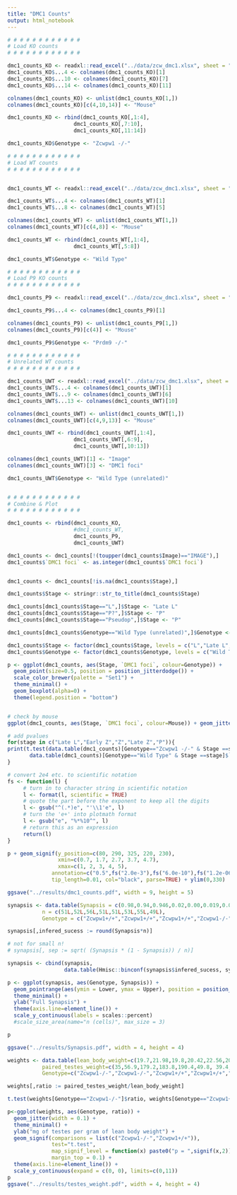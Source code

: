 ```yaml
---
title: "DMC1 Counts"
output: html_notebook
---
```



```r

# # # # # # # # # # # #
# Load KO counts
# # # # # # # # # # # #

dmc1_counts_KO <- readxl::read_excel("../data/zcw_dmc1.xlsx", sheet = "KO")
dmc1_counts_KO$...4 <- colnames(dmc1_counts_KO)[1]
dmc1_counts_KO$...10 <- colnames(dmc1_counts_KO)[7]
dmc1_counts_KO$...14 <- colnames(dmc1_counts_KO)[11]

colnames(dmc1_counts_KO) <- unlist(dmc1_counts_KO[1,])
colnames(dmc1_counts_KO)[c(4,10,14)] <- "Mouse"

dmc1_counts_KO <- rbind(dmc1_counts_KO[,1:4],
                     dmc1_counts_KO[,7:10],
                     dmc1_counts_KO[,11:14])

dmc1_counts_KO$Genotype <- "Zcwpw1 -/-"

# # # # # # # # # # # #
# Load WT counts
# # # # # # # # # # # #


dmc1_counts_WT <- readxl::read_excel("../data/zcw_dmc1.xlsx", sheet = "WT")

dmc1_counts_WT$...4 <- colnames(dmc1_counts_WT)[1]
dmc1_counts_WT$...8 <- colnames(dmc1_counts_WT)[5]

colnames(dmc1_counts_WT) <- unlist(dmc1_counts_WT[1,])
colnames(dmc1_counts_WT)[c(4,8)] <- "Mouse"

dmc1_counts_WT <- rbind(dmc1_counts_WT[,1:4],
                     dmc1_counts_WT[,5:8])

dmc1_counts_WT$Genotype <- "Wild Type"

# # # # # # # # # # # #
# Load P9 KO counts
# # # # # # # # # # # #

dmc1_counts_P9 <- readxl::read_excel("../data/zcw_dmc1.xlsx", sheet = "Prdm9 KO")

dmc1_counts_P9$...4 <- colnames(dmc1_counts_P9)[1]

colnames(dmc1_counts_P9) <- unlist(dmc1_counts_P9[1,])
colnames(dmc1_counts_P9)[c(4)] <- "Mouse"

dmc1_counts_P9$Genotype <- "Prdm9 -/-"

# # # # # # # # # # # #
# Unrelated WT counts
# # # # # # # # # # # #

dmc1_counts_UWT <- readxl::read_excel("../data/zcw_dmc1.xlsx", sheet = "Unrelated wt")
dmc1_counts_UWT$...4 <- colnames(dmc1_counts_UWT)[1]
dmc1_counts_UWT$...9 <- colnames(dmc1_counts_UWT)[6]
dmc1_counts_UWT$...13 <- colnames(dmc1_counts_UWT)[10]

colnames(dmc1_counts_UWT) <- unlist(dmc1_counts_UWT[1,])
colnames(dmc1_counts_UWT)[c(4,9,13)] <- "Mouse"

dmc1_counts_UWT <- rbind(dmc1_counts_UWT[,1:4],
                     dmc1_counts_UWT[,6:9],
                     dmc1_counts_UWT[,10:13])

colnames(dmc1_counts_UWT)[1] <- "Image"
colnames(dmc1_counts_UWT)[3] <- "DMC1 foci"

dmc1_counts_UWT$Genotype <- "Wild Type (unrelated)"


# # # # # # # # # # # #
# Combine & Plot
# # # # # # # # # # # #

dmc1_counts <- rbind(dmc1_counts_KO,
                     #dmc1_counts_WT,
                     dmc1_counts_P9,
                     dmc1_counts_UWT)

dmc1_counts <- dmc1_counts[!(toupper(dmc1_counts$Image)=="IMAGE"),]
dmc1_counts$`DMC1 foci` <- as.integer(dmc1_counts$`DMC1 foci`)


dmc1_counts <- dmc1_counts[!is.na(dmc1_counts$Stage),]

dmc1_counts$Stage <- stringr::str_to_title(dmc1_counts$Stage)

dmc1_counts[dmc1_counts$Stage=="L",]$Stage <- "Late L"
dmc1_counts[dmc1_counts$Stage=="P?",]$Stage <- "P"
dmc1_counts[dmc1_counts$Stage=="Pseudop",]$Stage <- "P"

dmc1_counts[dmc1_counts$Genotype=="Wild Type (unrelated)",]$Genotype <- "Wild Type"

dmc1_counts$Stage <- factor(dmc1_counts$Stage, levels = c("L","Late L","Early Z","Z","Late Z","P","P?","Pseudop"))
dmc1_counts$Genotype <- factor(dmc1_counts$Genotype, levels = c("Wild Type","Wild Type (unrelated)","Zcwpw1 -/-","Prdm9 -/-"))

p <- ggplot(dmc1_counts, aes(Stage, `DMC1 foci`, colour=Genotype)) + 
  geom_point(size=0.5, position = position_jitterdodge()) + 
  scale_color_brewer(palette = "Set1") + 
  theme_minimal() + 
  geom_boxplot(alpha=0) +
  theme(legend.position = "bottom")


# check by mouse
ggplot(dmc1_counts, aes(Stage, `DMC1 foci`, colour=Mouse)) + geom_jitter() + facet_wrap(~Genotype)

# add pvalues
for(stage in c("Late L","Early Z","Z","Late Z","P")){
print(t.test(data.table(dmc1_counts)[Genotype=="Zcwpw1 -/-" & Stage ==stage]$`DMC1 foci`,
       data.table(dmc1_counts)[Genotype=="Wild Type" & Stage ==stage]$`DMC1 foci`))
}

# convert 2e4 etc. to scientific notation
fs <- function(l) {
     # turn in to character string in scientific notation
     l <- format(l, scientific = TRUE)
     # quote the part before the exponent to keep all the digits
     l <- gsub("^(.*)e", "'\\1'e", l)
     # turn the 'e+' into plotmath format
     l <- gsub("e", "%*%10^", l)
     # return this as an expression
     return(l)
}

p + geom_signif(y_position=c(80, 290, 325, 220, 230),
                xmin=c(0.7, 1.7, 2.7, 3.7, 4.7),
                xmax=c(1, 2, 3, 4, 5),
              annotation=c("0.5",fs("2.0e-3"),fs("6.0e-10"),fs("1.2e-06"),fs("3.3e-52")),
              tip_length=0.01, col="black", parse=TRUE) + ylim(0,330)

ggsave("../results/dmc1_counts.pdf", width = 9, height = 5)
```



```r
synapsis <- data.table(Synapsis = c(0.98,0.94,0.946,0.02,0.00,0.019,0.054,0.06),
           n = c(51L,52L,56L,51L,51L,53L,55L,49L),
           Genotype = c("Zcwpw1+/+","Zcwpw1+/+","Zcwpw1+/+","Zcwpw1-/-","Zcwpw1-/-","Zcwpw1-/-","Prdm9-/-","Prdm9-/-"))

synapsis[,infered_sucess := round(Synapsis*n)]

# not for small n!
# synapsis[, sep := sqrt( (Synapsis * (1 - Synapsis)) / n)]

synapsis <- cbind(synapsis,
                  data.table(Hmisc::binconf(synapsis$infered_sucess, synapsis$n, method="wilson")))

p <- ggplot(synapsis, aes(Genotype, Synapsis)) +
  geom_pointrange(aes(ymin = Lower, ymax = Upper), position = position_jitter(width = 0.25)) +
  theme_minimal() +
  ylab("Full Synapsis") +
  theme(axis.line=element_line()) +
  scale_y_continuous(labels = scales::percent)
  #scale_size_area(name="n (cells)", max_size = 3)

p

ggsave("../results/Synapsis.pdf", width = 4, height = 4)

```


```r
weights <- data.table(lean_body_weight=c(19.7,21.98,19.8,20.42,22.56,20.66, 18.89, 19.62),
           paired_testes_weight=c(35,56.9,179.2,183.8,190.4,49.8, 39.4, 50.9),
           Genotype=c("Zcwpw1-/-","Zcwpw1-/-","Zcwpw1+/+","Zcwpw1+/+","Zcwpw1+/+","Zcwpw1-/-","Zcwpw1-/-","Zcwpw1-/-"))

weights[,ratio := paired_testes_weight/lean_body_weight]

t.test(weights[Genotype=="Zcwpw1-/-"]$ratio, weights[Genotype=="Zcwpw1+/+"]$ratio)

p<-ggplot(weights, aes(Genotype, ratio)) + 
  geom_jitter(width = 0.1) +
  theme_minimal() +
  ylab("mg of testes per gram of lean body weight") +
  geom_signif(comparisons = list(c("Zcwpw1-/-","Zcwpw1+/+")),
              test="t.test",
              map_signif_level = function(x) paste0("p = ",signif(x,2)),
              margin_top = 0.1) +
  theme(axis.line=element_line()) +
  scale_y_continuous(expand = c(0, 0), limits=c(0,11))
p
ggsave("../results/testes_weight.pdf", width = 4, height = 4)
```
